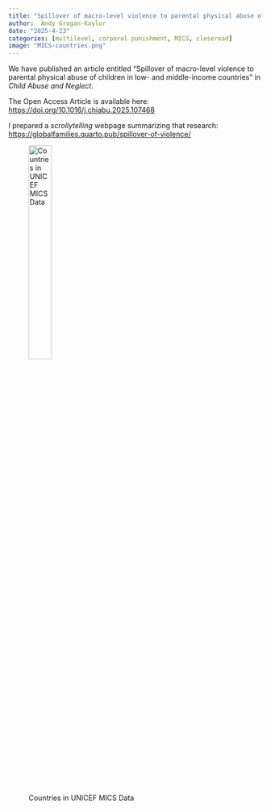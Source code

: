 ```yaml
---
title: "Spillover of macro-level violence to parental physical abuse of children in low- and middle-income countries"
author:  Andy Grogan-Kaylor 
date: "2025-4-23"
categories: [multilevel, corporal punishment, MICS, closeread]
image: "MICS-countries.png"
---
```


We have published an article entitled "Spillover of macro-level violence to parental physical abuse of children in low- and middle-income countries" in *Child Abuse and Neglect*.

The Open Access Article is available here:  [https://doi.org/10.1016/j.chiabu.2025.107468](https://doi.org/10.1016/j.chiabu.2025.107468)

I prepared a *scrollytelling* webpage summarizing that research: [https://globalfamilies.quarto.pub/spillover-of-violence/](https://globalfamilies.quarto.pub/spillover-of-violence/)

![Countries in UNICEF MICS Data](MICS-countries.png){width=33%}






